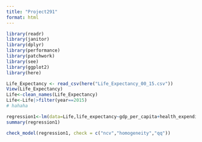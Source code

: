 ```yaml
---
title: "Project291"
format: html
---
```


```r
library(readr)
library(janitor)
library(dplyr)
library(performance)
library(patchwork)
library(see)
library(ggplot2)
library(here)
```

```r
Life_Expectancy <- read_csv(here("Life_Expectancy_00_15.csv"))
View(Life_Expectancy)
Life<-clean_names(Life_Expectancy)
Life<-Life|>filter(year==2015)
# hahaha
```


```r
regression1<-lm(data=Life,life_expectancy~gdp_per_capita+health_expenditure)
summary(regression1)

check_model(regression1, check = c("ncv","homogeneity","qq"))
```


